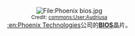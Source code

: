 <center>[[File:Phoenix_bios.jpg|File:Phoenix bios.jpg]]<br> 
<small>Credit: [[commons:User:Audriusa|commons:User:Audriusa]]</small><br>[[:en:Phoenix_Technologies|:en:Phoenix Technologies]]公司的'''[[BIOS|BIOS]]'''晶片。</center>